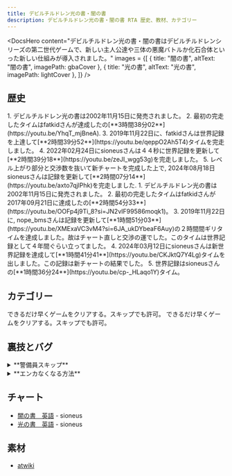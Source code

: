 ```yaml
---
title: デビルチルドレン光の書・闇の書
description: デビルチルドレン光の書・闇の書 RTA 歴史、教材、カテゴリー
---
```



<DocsHero 
    content="デビルチルドレン光の書・闇の書はデビルチルドレンシリーズの第二世代ゲームで、新しい主人公達や三体の悪魔バトルか化石合体といった新しい仕組みが導入されました。"
    images = {[
        {
            title: "闇の書",
            altText: "闇の書",
            imagePath: gbaCover
        },
        {
            title: "光の書",
            altText: "光の書",
            imagePath: lightCover
        },
    ]}
/>

<LinkCard title="ランキング" href="https://www.speedrun.com/ja-JP/demikids_light_version_and_dark_version" description="投稿されたRTA動画を観るようにSpeedrun.comへ"/>

## 歴史
<Tabs>
    <TabItem label="光の書">
    <Steps>
    1. デビルチルドレン光の書は2002年11月15日に発売されました。
    2. 最初の完走したタイムはfatkidさんが達成したの[**3時間38分02**](https://youtu.be/YhqT_mjBneA).
    3. 2019年11月22日に、fatkidさんは世界記録を上達して[**2時間39分52**](https://youtu.be/qeppO2Ah5T4)タイムを完走しました。
    4. 2022年02月24日にsioneusさんは４４秒に世界記録を更新して[**2時間39分18**](https://youtu.be/zeJI_wgg53g)を完走しました。
    5. レベル上がり部分と交渉数を抜いて新チャートを完成した上で, 2024年08月18日sioneusさんは記録を更新して[**2時間07分14**](https://youtu.be/axto7qjlPhk)を完走しました.
    </Steps>
    </TabItem>
    <TabItem label="闇の書">
    <Steps>
        1. デビルチルドレン光の書は2002年11月15日に発売されました。
        2. 最初の完走したタイムはfatkidさんが2017年09月21日に達成したの[**2時間54分33**](https://youtu.be/OOFp4j9Ti_8?si=JN2vIF99586moqk1)。
        3. 2019年11月22日に, nope_bmsさんは記録を更新して[**1時間51分03**](https://youtu.be/XMExaVC3vM4?si=6JA_ukDYbeaF6Auy)の２時間間ギリタイムを達成しました。故はチャート直しと交渉の運でした。このタイムは世界記録として４年間ぐらい立ってました。
        4. 2024年03月12日にsioneusさんは新世界記録を達成して[**1時間41分41**](https://youtu.be/CKJktQ7Y4Lg)タイムを出しました。この記録は新チャートの結果でした。
        5. 世界記録はsioneusさんの[**1時間36分24**](https://youtu.be/cp-_HLaqo1Y)タイム。
    </Steps>
    </TabItem>
</Tabs>

## カテゴリー
<CardGrid>
    <Card title="闇の書">できるだけ早くゲームをクリアする。スキップでも許可。</Card>
    <Card title="光の書">できるだけ早くゲームをクリアする。スキップでも許可。</Card>
</CardGrid>

## 裏技とバグ
<details>
<summary>**警備員スキップ**</summary>

見えない壁に沿って斜め動きしたらアヴァロンの道を遮る警備員を通じることができます。このスキップは両版に再現できることになってプレイアーは最終の街に行けることと強いアイテムを獲得することになります。それとも、最終のボス戦も戦闘することができます。
</details>

<details>
<summary>**エンカなくなる方法**</summary>

地図を開けるようにSELECTを押すと、ゲーム機内のエンカカウンターは０に戻すことになります。約八歩
</details>

## チャート
- [闇の書　英語](https://sioneus.me/notes/dark) - sioneus
- [光の書　英語](https://sioneus.me/notes/light) - sioneus

## 素材
- [atwiki](https://w.atwiki.jp/devilchildren_ld/pages/189.html) 